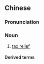 {{also|税收减免}}
==Chinese==
{{zh-forms|s=税收减免|type=22}}

===Pronunciation===
{{zh-pron
|m=shuìshōu jiǎnmiǎn
|cat=n
}}

===Noun===
{{zh-noun}}

# [[tax relief]]

====Derived terms====
{{zh-der|減免稅收|稅收減除}}

{{zh-cat|Taxation}}